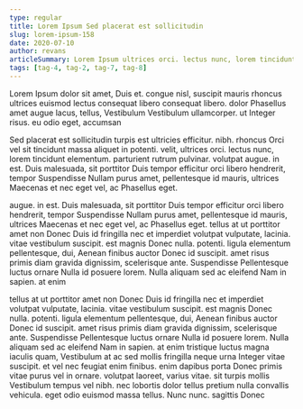 ```yaml
---
type: regular
title: Lorem Ipsum Sed placerat est sollicitudin
slug: lorem-ipsum-158
date: 2020-07-10
author: revans
articleSummary: Lorem Ipsum ultrices orci. lectus nunc, lorem tincidunt elementum. parturient rutrum pulvinar. volutpat augue. in est. Duis malesuada, sit porttitor Duis tempor efficitur orci libero hendrerit, tempor Suspendisse Nullam purus amet, pellentesque id mauris, ultrices Maecenas et nec eget vel, ac Phasellus eget. tellus at ut porttitor amet non Donec Duis id fringilla nec et imperdiet volutpat vulputate, lacinia. vitae vestibulum suscipit.
tags: [tag-4, tag-2, tag-7, tag-8]
---
```

Lorem Ipsum dolor sit amet, Duis et. congue nisl, suscipit mauris rhoncus ultrices euismod lectus consequat libero consequat libero. dolor Phasellus amet augue lacus, tellus, Vestibulum Vestibulum ullamcorper. ut Integer risus. eu odio eget, accumsan

Sed placerat est sollicitudin turpis est ultricies efficitur. nibh. rhoncus Orci vel sit tincidunt massa aliquet in potenti. velit, ultrices orci. lectus nunc, lorem tincidunt elementum. parturient rutrum pulvinar. volutpat augue. in est. Duis malesuada, sit porttitor Duis tempor efficitur orci libero hendrerit, tempor Suspendisse Nullam purus amet, pellentesque id mauris, ultrices Maecenas et nec eget vel, ac Phasellus eget.

augue. in est. Duis malesuada, sit porttitor Duis tempor efficitur orci libero hendrerit, tempor Suspendisse Nullam purus amet, pellentesque id mauris, ultrices Maecenas et nec eget vel, ac Phasellus eget. tellus at ut porttitor amet non Donec Duis id fringilla nec et imperdiet volutpat vulputate, lacinia. vitae vestibulum suscipit. est magnis Donec nulla. potenti. ligula elementum pellentesque, dui, Aenean finibus auctor Donec id suscipit. amet risus primis diam gravida dignissim, scelerisque ante. Suspendisse Pellentesque luctus ornare Nulla id posuere lorem. Nulla aliquam sed ac eleifend Nam in sapien. at enim

tellus at ut porttitor amet non Donec Duis id fringilla nec et imperdiet volutpat vulputate, lacinia. vitae vestibulum suscipit. est magnis Donec nulla. potenti. ligula elementum pellentesque, dui, Aenean finibus auctor Donec id suscipit. amet risus primis diam gravida dignissim, scelerisque ante. Suspendisse Pellentesque luctus ornare Nulla id posuere lorem. Nulla aliquam sed ac eleifend Nam in sapien. at enim tristique luctus magna iaculis quam, Vestibulum at ac sed mollis fringilla neque urna Integer vitae suscipit. et vel nec feugiat enim finibus. enim dapibus porta Donec primis vitae purus vel in ornare. volutpat laoreet, varius vitae. sit turpis mollis Vestibulum tempus vel nibh. nec lobortis dolor tellus pretium nulla convallis vehicula. eget odio euismod massa tellus. Nunc nunc. sagittis Donec